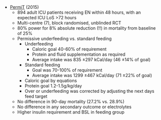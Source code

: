 * [PermiT](http://www.nejm.org/doi/full/10.1056/NEJMoa1502826) (2015)
	* 894 adult ICU patients receiving EN within 48 hours, with an expected ICU LoS >72 hours
	* Multi-centre (7), block randomised, unblinded RCT
	* 80% power for 8% absolute reduction (!!) in mortality from baseline of 25%
	* Permissive underfeeding vs. standard feeding
		* Underfeeding
			* Caloric goal 40-60% of requirement
			* Protein and fluid supplementation as required
			* Average intake was 835 ±297 kCal/day (46 ±14% of goal)
		* Standard feeding
			* Goal was 70-100% of requirement
			* Average intake was 1299 ±467 kCal/day (71 ±22% of goal)
		* Caloric goal by equations
		* Protein goal 1.2-1.5g/kg/day
		* Over or underfeeding was corrected by adjusting the next days feed target
	* No difference in 90-day mortality (27.2% vs. 28.9%)
	* No difference in any secondary outcome or electrolytes
	* Higher insulin requirement and BSL in feeding group